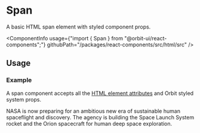 
<Meta
    title="Html elements/Span"
    id="html-span"
/>

# Span

<Tagline>A basic HTML span element with styled component props.</Tagline>

<ComponentInfo
    usage={"import { Span } from \"@orbit-ui/react-components\";"}
    githubPath="/packages/react-components/src/html/src"
/>

## Usage

### Example

A span component accepts all the [HTML element attributes](https://developer.mozilla.org/en-US/docs/Web/HTML/Element/span) and Orbit styled system props.

<Preview>
    <Story name="example">
        <Span color="cloud-8">NASA is now preparing for an ambitious new era of sustainable human spaceflight and discovery. The agency is building the Space Launch System rocket and the Orion spacecraft for human deep space exploration.</Span>
    </Story>
</Preview>
